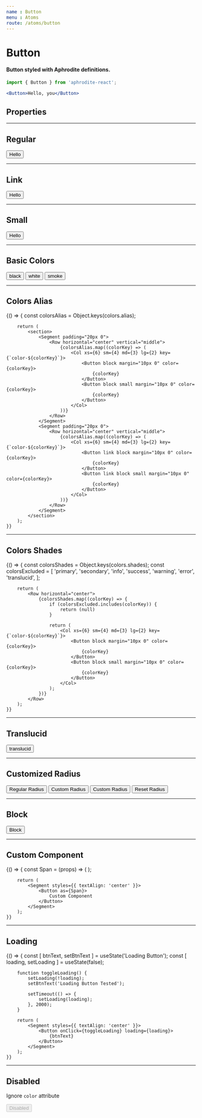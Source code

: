 ```yaml
---
name : Button
menu : Atoms
route: /atoms/button
---
```



# Button
#### Button styled with Aphrodite definitions.
```jsx
import { Button } from 'aphrodite-react';

<Button>Hello, you</Button>
```

## Properties
<Props of={Button} />

---

## Regular

<Playground>
    <Segment styles={{ textAlign: 'center' }}>
        <Button>
            Hello
        </Button>
    </Segment>
</Playground>

---

## Link

<Playground>
    <Segment styles={{ textAlign: 'center' }}>
        <Button link>
            Hello
        </Button>
    </Segment>
</Playground>

---

## Small

<Playground>
    <Segment styles={{ textAlign: 'center' }}>
        <Button small>
            Hello
        </Button>
    </Segment>
</Playground>

---

## Basic Colors

<Playground>
    <Row horizontal="center">
        <Col xs={6} sm={4} md={3}>
            <Segment padding="10px 20px" styles={{ backgroundColor: colors.get('info') }}>
                <Button block margin="10px 0" color="black">
                    black
                </Button>
            </Segment>
        </Col>
        <Col xs={6} sm={4} md={3}>
            <Segment padding="10px 20px" styles={{ backgroundColor: colors.get('secondary') }}>
                <Button block margin="10px 0" color="white">
                    white
                </Button>
            </Segment>
        </Col>
        <Col xs={6} sm={4} md={3}>
            <Segment padding="10px 20px" styles={{ backgroundColor: colors.get('success') }}>
                <Button block margin="10px 0" color="smoke">
                    smoke
                </Button>
            </Segment>
        </Col>
    </Row>
</Playground>

---

## Colors Alias

<Playground>
    {() => {
        const colorsAlias = Object.keys(colors.alias);

        return (
            <section>
                <Segment padding="20px 0">
                    <Row horizontal="center" vertical="middle">
                        {colorsAlias.map((colorKey) => (
                            <Col xs={6} sm={4} md={3} lg={2} key={`color-${colorKey}`}>
                                <Button block margin="10px 0" color={colorKey}>
                                    {colorKey}
                                </Button>
                                <Button block small margin="10px 0" color={colorKey}>
                                    {colorKey}
                                </Button>
                            </Col>
                        ))}
                    </Row>
                </Segment>
                <Segment padding="20px 0">
                    <Row horizontal="center" vertical="middle">
                        {colorsAlias.map((colorKey) => (
                            <Col xs={6} sm={4} md={3} lg={2} key={`color-${colorKey}`}>
                                <Button link block margin="10px 0" color={colorKey}>
                                    {colorKey}
                                </Button>
                                <Button link block small margin="10px 0" color={colorKey}>
                                    {colorKey}
                                </Button>
                            </Col>
                        ))}
                    </Row>
                </Segment>
            </section>
        );
    }}
</Playground>

---

## Colors Shades

<Playground>
    {() => {
        const colorsShades   = Object.keys(colors.shades);
        const colorsExcluded = [
            'primary',
            'secondary',
            'info',
            'success',
            'warning',
            'error',
            'translucid',
        ];

        return (
            <Row horizontal="center">
                {colorsShades.map((colorKey) => {
                    if (colorsExcluded.includes(colorKey)) {
                        return (null)
                    }

                    return (
                        <Col xs={6} sm={4} md={3} lg={2} key={`color-${colorKey}`}>
                            <Button block margin="10px 0" color={colorKey}>
                                {colorKey}
                            </Button>
                            <Button block small margin="10px 0" color={colorKey}>
                                {colorKey}
                            </Button>
                        </Col>
                    );
                })}
            </Row>
        );
    }}
</Playground>

---

## Translucid

<Playground>
    <Row horizontal="center">
        <Col xs={6} sm={4} md={3}>
            <Segment padding="10px 20px" styles={{ backgroundColor: colors.get('success') }}>
                <Button block margin="10px 0" color="translucid">
                    translucid
                </Button>
            </Segment>
        </Col>
    </Row>
</Playground>

---

## Customized Radius

<Playground>
    <Row horizontal="center">
        <Col xs={6} sm={3}>
            <Button block margin="10px 0">
                Regular Radius
            </Button>
        </Col>
        <Col xs={6} sm={3}>
            <Button block margin="10px 0" radius="12px">
                Custom Radius
            </Button>
        </Col>
        <Col xs={6} sm={3}>
            <Button block margin="10px 0" radius={6}>
                Custom Radius
            </Button>
        </Col>
        <Col xs={6} sm={3}>
            <Button block margin="10px 0" radius="0">
                Reset Radius
            </Button>
        </Col>
    </Row>
</Playground>

---

## Block

<Playground>
    <Button block>
        Block
    </Button>
</Playground>

---

## Custom Component

<Playground>
    {() => {
        const Span = (props) => (
            <span {...props} />
        );

        return (
            <Segment styles={{ textAlign: 'center' }}>
                <Button as={Span}>
                    Custom Component
                </Button>
            </Segment>
        );
    }}
</Playground>

---

## Loading

<Playground>
    {() => {
        const [ btnText, setBtnText ] = useState('Loading Button');
        const [ loading, setLoading ] = useState(false);

        function toggleLoading() {
            setLoading(!loading);
            setBtnText('Loading Button Tested');

            setTimeout(() => {
                setLoading(loading);
            }, 2000);
        }

        return (
            <Segment styles={{ textAlign: 'center' }}>
                <Button onClick={toggleLoading} loading={loading}>
                    {btnText}
                </Button>
            </Segment>
        );
    }}
</Playground>

---

## Disabled
Ignore `color` attribute

<Playground>
    <Segment styles={{ textAlign: 'center' }}>
        <Button color="success" disabled>
            Disabled
        </Button>
    </Segment>
</Playground>
